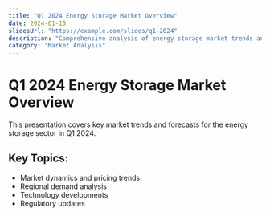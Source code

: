 ```yaml
---
title: "Q1 2024 Energy Storage Market Overview"
date: 2024-01-15
slidesUrl: "https://example.com/slides/q1-2024"
description: "Comprehensive analysis of energy storage market trends and forecasts for Q1 2024"
category: "Market Analysis"
---
```


# Q1 2024 Energy Storage Market Overview

This presentation covers key market trends and forecasts for the energy storage sector in Q1 2024.

## Key Topics:

- Market dynamics and pricing trends
- Regional demand analysis
- Technology developments
- Regulatory updates